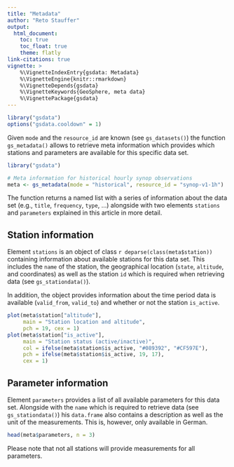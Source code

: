 ```yaml
---
title: "Metadata"
author: "Reto Stauffer"
output:
  html_document:
    toc: true
    toc_float: true
    theme: flatly
link-citations: true
vignette: >
    %\VignetteIndexEntry{gsdata: Metadata}
    %\VignetteEngine{knitr::rmarkdown}
    %\VignetteDepends{gsdata}
    %\VignetteKeywords{GeoSphere, meta data}
    %\VignettePackage{gsdata}
---
```


```r
library("gsdata")
options("gsdata.cooldown" = 1)
```

Given `mode` and the `resource_id` are known (see `gs_datasets()`)
the function `gs_metadata()` allows to retrieve meta information which provides
which stations and parameters are available for this specific data set.

```r
library("gsdata")

# Meta information for historical hourly synop observations
meta <- gs_metadata(mode = "historical", resource_id = "synop-v1-1h")
```

The function returns a named list with a series of information about
the data set (e.g., `title`, `frequency`, `type`, ...) alongside
with two elements `stations` and `parameters` explained in this article
in more detail.

## Station information

Element `stations` is an object of class `r deparse(class(meta$station))`
containing information about available stations for this data set.
This includes the `name` of the station, the geographical location
(`state`, `altitude`, and coordinates) as well as the station `id`
which is required when retrieving data (see `gs_stationdata()`).

In addition, the object provides information about the time period
data is available (`valid_from`, `valid_to`) and whether or not the
station `is_active`.


```r
plot(meta$station["altitude"],
     main = "Station location and altitude",
     pch = 19, cex = 1)
plot(meta$station["is_active"],
     main = "Station status (active/inactive)",
     col = ifelse(meta$station$is_active, "#089392", "#CF597E"),
     pch = ifelse(meta$station$is_active, 19, 17),
     cex = 1)
```

## Parameter information

Element `parameters` provides a list of all available parameters for this
data set. Alongside with the `name` which is required to retrieve data
(see `gs_stationdata()`) his `data.frame` also contains a description as well
as the unit of the measurements. This is, however, only available in German.

```r
head(meta$parameters, n = 3)
```

Please note that not all stations will provide measurements for all parameters.






